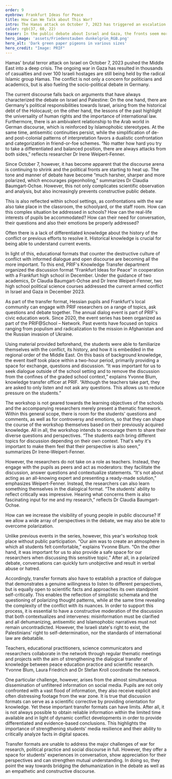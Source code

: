 ```yaml
---
order: 9
eyebrow: Frankfurt Ideas for Peace
title: How Can We Talk about This War?
intro: The Hamas attack on October 7, 2023 has triggered an escalation of violence in Israel and Gaza. The war is also omnipresent in the public and media debate in Germany. The societal debate is becoming increasingly heated and seemingly irreconcilable camps are facing each other. Once again, the question arises as to how this complex conflict can be addressed and a discourse space can be created. PRIF's annual transfer format “Frankfurt Ideas for Peace” attempts to promote dialog and exchange. In December 2023, a workshop with Frankfurt school students took place as part of this series.
color: rgb(37, 60, 22)
teaser: In the public debate about Israel and Gaza, the fronts seem more hardened than ever. What challenges does this pose for civic education and how can conversations still work? PRIF employees report on the dialog format “Frankfurt Ideas for Peace”.
hero_image: 'assets/Friedenstauben dunkelgrün_RGB.png'
hero_alt: 'Dark green paper pigeons in various sizes'
hero_credit: "Image: PRIF"
---
```


<Leadin>Hamas' brutal terror attack</Leadin> on Israel on October 7, 2023 pushed the Middle East into a deep crisis. The ongoing war in Gaza has resulted in thousands of casualties and over 100 Israeli hostages are still being held by the radical Islamic group Hamas. The conflict is not only a concern for politicians and academics, but is also fueling the socio-political debate in Germany. 

The current discourse falls back on arguments that have always characterized the debate on Israel and Palestine: On the one hand, there are Germany's political responsibilities towards Israel, arising from the historical debt of the Holocaust; on the other hand, the lessons of the past highlight the universality of human rights and the importance of international law. Furthermore, there is an ambivalent relationship to the Arab world in German discourse, which is reinforced by Islamophobic stereotypes. At the same time, antisemitic continuities persist, while the simplification of de- and post-colonial patterns of interpretation favors a dualistic confrontation and categorization in friend-or-foe schemes. “No matter how hard you try to take a differentiated and balanced position, there are always attacks from both sides,” reflects researcher Dr Irene Weipert-Fenner.

Since October 7, however, it has become apparent that the discourse arena is continuing to shrink and the political fronts are starting to heat up. The tone and manner of debate have become “much harsher, sharper and more polarized, which encourages pigeonholing,” summarizes Dr Claudia Baumgart-Ochse. However, this not only complicates scientific observation and analysis, but also increasingly prevents constructive public debate.

This is also reflected within school settings, as confrontations with the war also take place in the classroom, the schoolyard, or the staff room. How can this complex situation be addressed in schools? How can the real-life interests of pupils be accommodated? How can their need for conversation, their questions and also their emotions be properly addressed?

<Quote cite="Claudia Baumgart-Ochse">

Often there is a lack of differentiated knowledge about the history of the conflict or previous efforts to resolve it. Historical knowledge is crucial for being able to understand current events.

</Quote>

In light of this, educational formats that counter the destructive culture of conflict with informed dialogue and open discourse are becoming all the more important. To this end, PRIF's Knowledge Transfer department organized the discussion format “Frankfurt Ideas for Peace” in cooperation with a Frankfurt high school in December. Under the guidance of two academics, Dr Claudia Baumgart-Ochse and Dr Irene Weipert-Fenner, two high school political science courses addressed the current armed conflict in Israel and Gaza in December 2023.

<Callout eyebrow="Infobox" title="Frankfurt Ideas for Peace" expandable={false}>

As part of the transfer format, Hessian pupils and Frankfurt's local community can engage with PRIF researchers on a range of topics, ask questions and debate together. The annual dialog event is part of PRIF's civic education work. Since 2020, the event series has been organized as part of the PRIF@School – Network. Past events have focused on topics ranging from populism and radicalization to the mission in Afghanistan and the Russian invasion of Ukraine.

</Callout>

Using material provided beforehand, the students were able to familiarize themselves with the conflict, its history, and how it is embedded in the regional order of the Middle East. On this basis of background knowledge, the event itself took place within a two-hour period, primarily providing a space for exchange, questions and discussion. “It was important for us to seek dialogue outside of the school setting and to remove the discussion from the confines of the graded school context,” explains Yvonne Blum, knowledge transfer officer at PRIF. “Although the teachers take part, they are asked to only listen and not ask any questions. This allows us to reduce pressure on the students.”

The workshop is not geared towards the learning objectives of the schools and the accompanying researchers merely present a thematic framework. Within this general scope, there is room for the students' questions and comments, as well as for controversy and emotions, so that they can shape the course of the workshop themselves based on their previously acquired knowledge. All in all, the workshop intends to encourage them to share their diverse questions and perspectives. “The students each bring different topics for discussion depending on their own context. That's why it's important to make them feel that their perspective is also seen,” summarizes Dr Irene-Weipert-Fenner.

However, the researchers do not take on a role as teachers. Instead, they engage with the pupils as peers and act as moderators: they facilitate the discussion, answer questions and contextualize statements. “It's not about acting as an all-knowing expert and presenting a ready-made solution,” emphasizes Weipert-Fenner. Instead, the researchers can also learn something themselves in the dialogical format. “The students' ability to reflect critically was impressive. Hearing what concerns them is also fascinating input for me and my research,” reflects Dr Claudia Baumgart-Ochse.

<Quote cite="Irene Weipert-Fenner">

How can we increase the visibility of young people in public discourse? If we allow a wide array of perspectives in the debate, we may also be able to overcome polarization.

</Quote>

Unlike previous events in the series, however, this year's workshop took place without public participation. “Our aim was to create an atmosphere in which all students felt comfortable,” explains Yvonne Blum. “On the other hand, it was important for us to also provide a safe space for our researchers when discussing this sensitive topic.” After all, in a polarized debate, conversations can quickly turn unobjective and result in verbal abuse or hatred.

Accordingly, transfer formats also have to establish a practice of dialogue that demonstrates a genuine willingness to listen to different perspectives, but is equally open to scientific facts and approaches its own standpoint self-critically. This enables the reflection of simplistic schemata and the questioning of polarizing thought patterns, while at the same time revealing the complexity of the conflict with its nuances. In order to support this process, it is essential to have a constructive moderation of the discussion that both contextualizes and intervenes: misinformation must be clarified and all dehumanizing, antisemitic and Islamophobic narratives must not remain uncontradicted. However, the Israeli state's right to exist, the Palestinians' right to self-determination, nor the standards of international law are debatable.

<Callout title="PRIF@School – Network Peace Research and Educational Practice" expandable={false}>

Teachers, educational practitioners, science communicators and researchers collaborate in the network through regular thematic meetings and projects with the aim of strengthening the dialogical transfer of knowledge between peace education practice and scientific research. Yvonne Blum, Laura Friedrich and Dr Stefan Kroll coordinate the network.

</Callout>

One particular challenge, however, arises from the almost simultaneous dissemination of unfiltered information on social media. Pupils are not only confronted with a vast flood of information, they also receive explicit and often distressing footage from the war zone. It is true that discussion formats can serve as a scientific corrective by providing orientation for knowledge. Yet these important transfer formats can have limits. After all, it is not always possible to obtain reliable information within the limited time available and in light of dynamic conflict developments in order to provide differentiated and evidence-based conclusions. This highlights the importance of strengthening students' media resilience and their ability to critically analyze facts in digital spaces.

Transfer formats are unable to address the major challenges of war for research, political practice and social discourse in full. However, they offer a space for students' experiences in conversation, show appreciation for their perspectives and can strengthen mutual understanding. In doing so, they point the way towards bridging the dehumanization in the debate as well as an empathetic and constructive discourse.

